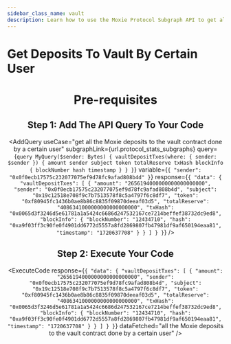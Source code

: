 ```yaml
---
sidebar_class_name: vault
description: Learn how to use the Moxie Protocol Subgraph API to get all the Moxie deposits to the vault contract done by a certain user on the Moxie protocol.
---
```



# Get Deposits To Vault By Certain User

<Header
  useCase="get all the Moxie deposits to the vault contract done by a certain user"
  apiName="Moxie Protocol Subgraph"
/>

# Pre-requisites

<Prerequisites apiName="Moxie Protocol Subgraph" />

## Step 1: Add The API Query To Your Code

<AddQuery
  useCase="get all the Moxie deposits to the vault contract done by a certain user"
  subgraphLink={url.protocol_stats_subgraphs}
  query={`query MyQuery($sender: Bytes) {
  vaultDepositTxes(where: { sender: $sender }) {
    amount
    sender
    subject
    token
    totalReserve
    txHash
    blockInfo {
      blockNumber
      hash
      timestamp
    }
  }
}`}
  variable={`{
  "sender": "0x0f0ecb17575c232077075ef9d78fc9afad808b4d"
}`}
  response={`{
  "data": {
    "vaultDepositTxes": [
      {
        "amount": "2656194000000000000000000",
        "sender": "0x0f0ecb17575c232077075ef9d78fc9afad808b4d",
        "subject": "0x19c12518e708f9c7b7513578f8c5a4797f6c8df7",
        "token": "0xf80945fc1436b0ae8b86c8835f09870deeaf03d5",
        "totalReserve": "4086341000000000000000000",
        "txHash": "0x0065d3f3246d5e61781a1a5424c6686d247532167ce7214beffef38732dc9ed8",
        "blockInfo": {
          "blockNumber": "12434710",
          "hash": "0xa9f03ff3c90fe0f4901dd6772d5557a8fd2869807fb47981df9af650194eaa81",
          "timestamp": "1720637708"
        }
      }
    ]
  }
}`}
/>

## Step 2: Execute Your Code

<ExecuteCode
  response={`{
  "data": {
    "vaultDepositTxes": [
      {
        "amount": "2656194000000000000000000",
        "sender": "0x0f0ecb17575c232077075ef9d78fc9afad808b4d",
        "subject": "0x19c12518e708f9c7b7513578f8c5a4797f6c8df7",
        "token": "0xf80945fc1436b0ae8b86c8835f09870deeaf03d5",
        "totalReserve": "4086341000000000000000000",
        "txHash": "0x0065d3f3246d5e61781a1a5424c6686d247532167ce7214beffef38732dc9ed8",
        "blockInfo": {
          "blockNumber": "12434710",
          "hash": "0xa9f03ff3c90fe0f4901dd6772d5557a8fd2869807fb47981df9af650194eaa81",
          "timestamp": "1720637708"
        }
      }
    ]
  }
}`}
  dataFetched="all the Moxie deposits to the vault contract done by a certain user"
/>

<DeveloperSupport />
